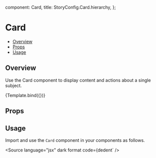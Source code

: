 
  component: Card,
  title: StoryConfig.Card.hierarchy,
};

<Meta title={meta.title} component={meta.component} />


# Card

- [Overview](#overview)
- [Props](#props)
- [Usage](#usage)

## Overview

Use the Card component to display content and actions about a single subject.

<Canvas>
  <Story name="Overview" args={{children: 'Sample Card'}}>
    {Template.bind({})}
  </Story>
</Canvas>

## Props

<ArgsTable story="Overview" />

## Usage

Import and use the `Card` component in your components as follows.

<Source
  language="jsx"
  dark
  format
  code={dedent`
/>
